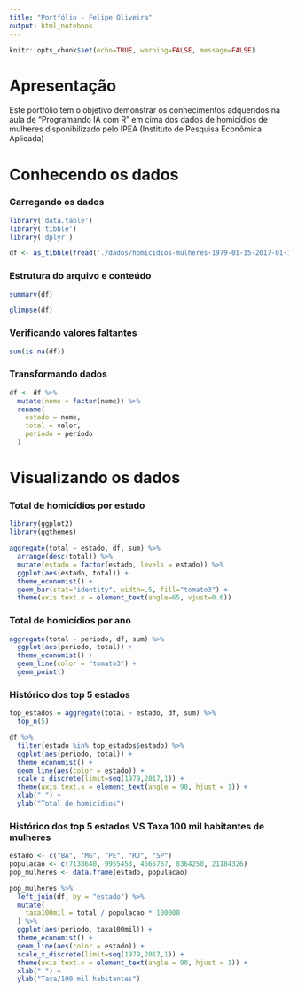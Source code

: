 ```yaml
---
title: "Portfólio - Felipe Oliveira"
output: html_notebook
---
```


```r
knitr::opts_chunk$set(echo=TRUE, warning=FALSE, message=FALSE)
```

# Apresentação

Este portfólio tem o objetivo demonstrar os conhecimentos adqueridos na aula de "Programando IA com R" em cima dos dados de homicídios de mulheres disponibilizado pelo IPEA (Instituto de Pesquisa Econômica Aplicada)

# Conhecendo os dados

### Carregando os dados

```r
library('data.table')
library('tibble')
library('dplyr')

df <- as_tibble(fread('./dados/homicidios-mulheres-1979-01-15-2017-01-15.csv'))
```

### Estrutura do arquivo e conteúdo

```r
summary(df)
```

```r
glimpse(df)
```

### Verificando valores faltantes
```r
sum(is.na(df))
```

### Transformando dados
```r
df <- df %>%
  mutate(nome = factor(nome)) %>%
  rename(
    estado = nome,
    total = valor,
    periodo = período
  )
```

# Visualizando os dados

### Total de homicídios por estado

```r
library(ggplot2)
library(ggthemes)

aggregate(total ~ estado, df, sum) %>%
  arrange(desc(total)) %>%
  mutate(estado = factor(estado, levels = estado)) %>%
  ggplot(aes(estado, total)) + 
  theme_economist() + 
  geom_bar(stat="identity", width=.5, fill="tomato3") +
  theme(axis.text.x = element_text(angle=65, vjust=0.6))
```

### Total de homicídios por ano

```r
aggregate(total ~ periodo, df, sum) %>%
  ggplot(aes(periodo, total)) + 
  theme_economist() + 
  geom_line(color = "tomato3") +
  geom_point()
```

### Histórico dos top 5 estados

```r
top_estados = aggregate(total ~ estado, df, sum) %>%
  top_n(5)
```

```r
df %>%
  filter(estado %in% top_estados$estado) %>%
  ggplot(aes(periodo, total)) + 
  theme_economist() + 
  geom_line(aes(color = estado)) + 
  scale_x_discrete(limit=seq(1979,2017,1)) + 
  theme(axis.text.x = element_text(angle = 90, hjust = 1)) + 
  xlab(" ") +
  ylab("Total de homicídios")
```

### Histórico dos top 5 estados VS Taxa 100 mil habitantes de mulheres

```r
estado <- c("BA", "MG", "PE", "RJ", "SP")
populacao <- c(7138640, 9955453, 4565767, 8364250, 21184326)
pop_mulheres <- data.frame(estado, populacao)

pop_mulheres %>%
  left_join(df, by = "estado") %>%
  mutate(
    taxa100mil = total / populacao * 100000
  ) %>%
  ggplot(aes(periodo, taxa100mil)) + 
  theme_economist() + 
  geom_line(aes(color = estado)) + 
  scale_x_discrete(limit=seq(1979,2017,1)) + 
  theme(axis.text.x = element_text(angle = 90, hjust = 1)) + 
  xlab(" ") +
  ylab("Taxa/100 mil habitantes")
```
